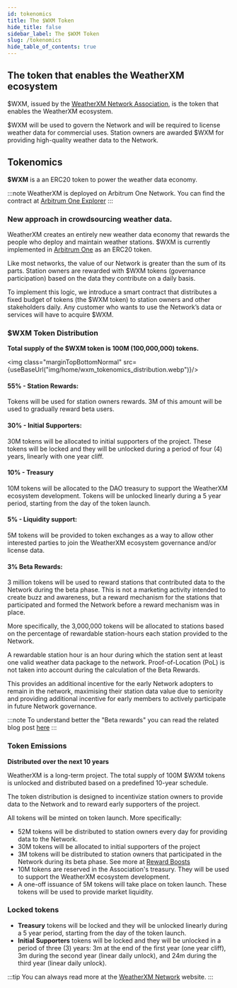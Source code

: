 ```yaml
---
id: tokenomics
title: The $WXM Token
hide_title: false
sidebar_label: The $WXM Token
slug: /tokenomics
hide_table_of_contents: true
---
```




## The token that enables the WeatherXM ecosystem

$WXM, issued by the [WeatherXM Network Association](https://weatherxm.network/), is the token that enables the WeatherXM ecosystem.

$WXM will be used to govern the Network and will be required to license weather data for commercial uses. Station owners are awarded $WXM for providing high-quality weather data to the Network.



## Tokenomics

 **$WXM** is a an ERC20 token to power the weather data economy.

:::note
WeatherXM is deployed on Arbitrum One Network. You can find the contract at [Arbitrum One Explorer](https://arbiscan.io/token/0xb6093b61544572ab42a0e43af08abafd41bf25a6)
:::

### New approach in crowdsourcing weather data.
WeatherXM creates an entirely new weather data economy that rewards the people who deploy and maintain weather stations.
$WXM is currently implemented in [Arbitrum One](https://arbiscan.io/token/0xb6093b61544572ab42a0e43af08abafd41bf25a6) as an ERC20 token.



Like most networks, the value of our Network is greater than the sum of its parts. Station owners are rewarded with $WXM tokens (governance participation) based on the data they contribute on a daily basis.

To implement this logic, we introduce a smart contract that distributes a fixed budget of tokens (the $WXM token) to station owners and other stakeholders daily. Any customer who wants to use the Network’s data or services will have to acquire $WXM.


### $WXM Token Distribution

**Total supply of the $WXM token is 100M (100,000,000) tokens.**

<img class="marginTopBottomNormal" src={useBaseUrl("img/home/wxm_tokenomics_distribution.webp")}/>

#### 55% - Station Rewards:
Tokens will be used for station owners rewards. 3M of this amount will be used to gradually reward beta users.

#### 30% - Initial Supporters:
30M tokens will be allocated to initial supporters of the project. These tokens will be locked and they will be unlocked during a period of four (4) years, linearly with one year cliff.


#### 10% - Treasury
10M tokens will be allocated to the DAO treasury to support the WeatherXM ecosystem development. Tokens will be unlocked linearly during a 5 year period, starting from the day of the token launch.


#### 5% - Liquidity support:
5M tokens will be provided to token exchanges as a way to allow other interested parties to join the WeatherXM ecosystem governance and/or license data.

#### 3% Beta Rewards:
3 million tokens will be used to reward stations that contributed data to the Network during the beta phase. This is not a marketing activity intended to create buzz and awareness, but a reward mechanism for the stations that participated and formed the Network before a reward mechanism was in place.

More specifically, the 3,000,000 tokens will be allocated to stations based on the percentage of rewardable station-hours each station provided to the Network.

A rewardable station hour is an hour during which the station sent at least one valid weather data package to the network. Proof-of-Location (PoL) is not taken into account during the calculation of the Beta Rewards.

This provides an additional incentive for the early Network adopters to remain in the network, maximising their station data value due to seniority and providing additional incentive for early members to actively participate in future Network governance.


:::note
To understand better the "Beta rewards" you can read the related blog post <a href="https://blog.weatherxm.com/beta-user-rewards-b2e27b1727d7">here</a>
:::


### Token Emissions

**Distributed over the next 10 years**

WeatherXM is a long-term project. The total supply of 100M $WXM tokens is unlocked and distributed based on a predefined 10-year schedule.

The token distribution is designed to incentivize station owners to provide data to the Network and to reward early supporters of the project.

All tokens will be minted on token launch. More specifically:
- 52M tokens will be distributed to station owners every day for providing data to the Network.
- 30M tokens will be allocated to initial supporters of the project
- 3M  tokens will be distributed to station owners that participated in the Network during its beta phase. See more at [Reward Boosts](/rewards/reward-boosts.mdx)
- 10M tokens are reserved in the Association's treasury. They will be used to support the WeatherXM ecosystem development.
- A one-off issuance of 5M tokens will take place on token launch. These tokens will be used to provide market liquidity.

### Locked tokens
- **Treasury** tokens will be locked and they will be unlocked linearly during a 5 year period, starting from the day of the token launch.
- **Initial Supporters** tokens will be locked and they will be unlocked in a period of three (3) years: 3m at the end of the first year (one year cliff), 3m during the second year (linear daily unlock), and 24m during the third year (linear daily unlock).


:::tip
You can always read more at the [WeatherXM Network](https://weatherxm.network/)  website.
:::
